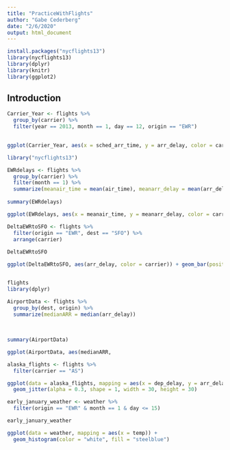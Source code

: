 ```yaml
---
title: "PracticeWithFlights"
author: "Gabe Cederberg"
date: "2/6/2020"
output: html_document
---
```


```r
install.packages("nycflights13")
library(nycflights13)
library(dplyr)
library(knitr)
library(ggplot2)
```

## Introduction


```r
Carrier_Year <- flights %>% 
  group_by(carrier) %>% 
  filter(year == 2013, month == 1, day == 12, origin == "EWR")
  

ggplot(Carrier_Year, aes(x = sched_arr_time, y = arr_delay, color = carrier)) + geom_point(alpha = 0.6, shape = 1)
```

```r
library("nycflights13")

EWRdelays <- flights %>% 
  group_by(carrier) %>% 
  filter(month == 1) %>% 
  summarize(meanair_time = mean(air_time), meanarr_delay = mean(arr_delay))
  
summary(EWRdelays)

ggplot(EWRdelays, aes(x = meanair_time, y = meanarr_delay, color = carrier)) + geom_point(alpha = 0.9, size = 5) + geom_smooth(method="lm")
```


```r
DeltaEWRtoSFO <- flights %>% 
  filter(origin == "EWR", dest == "SFO") %>% 
  arrange(carrier)
  
DeltaEWRtoSFO

ggplot(DeltaEWRtoSFO, aes(arr_delay, color = carrier)) + geom_bar(position = "dodge", alpha = 0.2, binwidth = 15) + scale_x_continuous(limits=c(-100,200))



```





```r
flights
library(dplyr)

AirportData <- flights %>% 
  group_by(dest, origin) %>% 
  summarize(medianARR = median(arr_delay))
  
  
  
summary(AirportData)

ggplot(AirportData, aes(medianARR, 
```



```r
alaska_flights <- flights %>% 
  filter(carrier == "AS")

ggplot(data = alaska_flights, mapping = aes(x = dep_delay, y = arr_delay)) + 
  geom_jitter(alpha = 0.3, shape = 1, width = 30, height = 30)

early_january_weather <- weather %>% 
  filter(origin == "EWR" & month == 1 & day <= 15)

early_january_weather

ggplot(data = weather, mapping = aes(x = temp)) +
  geom_histogram(color = "white", fill = "steelblue")
```


